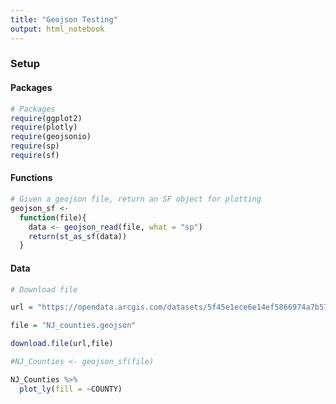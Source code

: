 ```yaml
---
title: "Geojson Testing"
output: html_notebook
---
```


### Setup

#### Packages

```r
# Packages
require(ggplot2)
require(plotly)
require(geojsonio)
require(sp)
require(sf)
```

#### Functions

```r
# Given a geojson file, return an SF object for plotting
geojson_sf <- 
  function(file){
    data <- geojson_read(file, what = "sp")
    return(st_as_sf(data))
  }
```


#### Data


```r
# Download file

url = "https://opendata.arcgis.com/datasets/5f45e1ece6e14ef5866974a7b57d3b95_1.geojson"

file = "NJ_counties.geojson"

download.file(url,file)
```

```r
#NJ_Counties <- geojson_sf(file)

NJ_Counties %>%
  plot_ly(fill = ~COUNTY)

```

